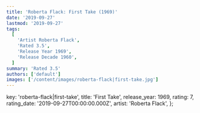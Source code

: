 ```yaml
---
title: 'Roberta Flack: First Take (1969)'
date: '2019-09-27'
lastmod: '2019-09-27'
tags:
  [
    'Artist Roberta Flack',
    'Rated 3.5',
    'Release Year 1969',
    'Release Decade 1960',
  ]
summary: 'Rated 3.5'
authors: ['default']
images: ['/content/images/roberta-flack|first-take.jpg']
---
```


  key: 'roberta-flack|first-take',
  title: 'First Take',
  release_year: 1969,
  rating: 7,
  rating_date: '2019-09-27T00:00:00.000Z',
  artist: 'Roberta Flack',
};

<MusicRating data={data} />
